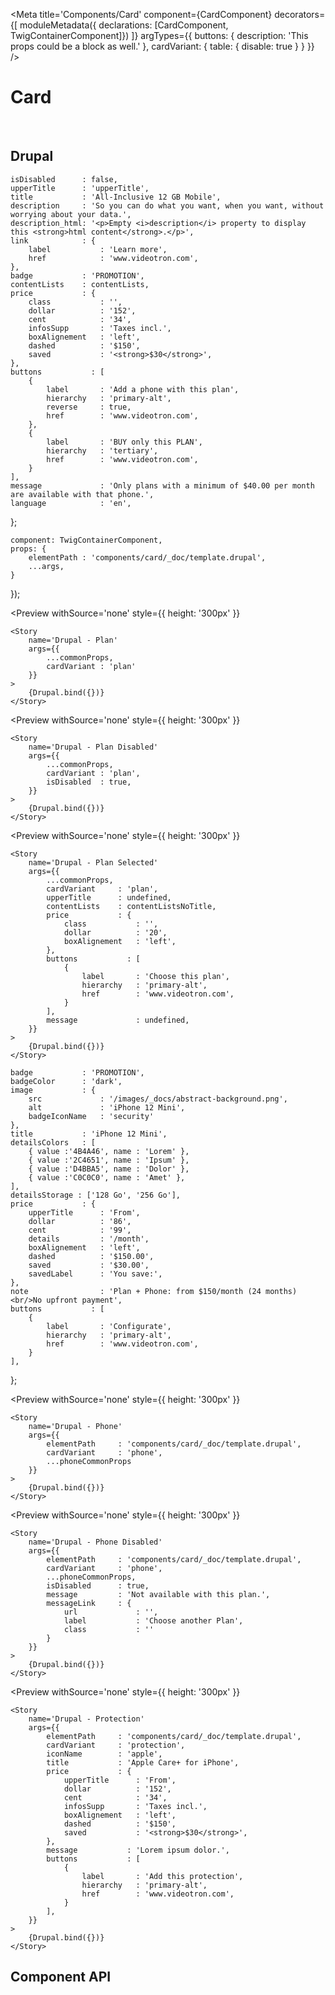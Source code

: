 


<Meta 
    title='Components/Card' 
    component={CardComponent}
    decorators={[
        moduleMetadata({ declarations: [CardComponent, TwigContainerComponent]})
    ]}
    argTypes={{
        buttons: {
            description: 'This props could be a block as well.'
        },
        cardVariant: {
            table: { disable: true }
        }
    }}
/>


# Card

<br/>

## Drupal

    isDisabled      : false,
    upperTitle      : 'upperTitle',
    title           : 'All-Inclusive 12 GB Mobile',
    description     : 'So you can do what you want, when you want, without worrying about your data.',
    description_html: '<p>Empty <i>description</i> property to display this <strong>html content</strong>.</p>',
    link            : {
        label           : 'Learn more',
        href            : 'www.videotron.com',
    },
    badge           : 'PROMOTION',
    contentLists    : contentLists,
    price           : {
        class           : '',
        dollar          : '152',
        cent            : '34',
        infosSupp       : 'Taxes incl.',
        boxAlignement   : 'left',
        dashed          : '$150',
        saved           : '<strong>$30</strong>',
    },
    buttons           : [
        {
            label       : 'Add a phone with this plan',
            hierarchy   : 'primary-alt',
            reverse     : true,
            href        : 'www.videotron.com',
        },
        {
            label       : 'BUY only this PLAN',
            hierarchy   : 'tertiary',
            href        : 'www.videotron.com',
        }
    ],
    message             : 'Only plans with a minimum of $40.00 per month are available with that phone.',
    language            : 'en',
};

    component: TwigContainerComponent,
    props: {
        elementPath : 'components/card/_doc/template.drupal',
        ...args,
    }
});

<Preview
    withSource='none'
    style={{ height: '300px' }}
>
    <Story 
        name='Drupal - Plan'
        args={{
            ...commonProps,
            cardVariant : 'plan'
        }}
    >
        {Drupal.bind({})}
    </Story>
</Preview>

<Preview
    withSource='none'
    style={{ height: '300px' }}
>
    <Story 
        name='Drupal - Plan Disabled'
        args={{
            ...commonProps,
            cardVariant : 'plan',
            isDisabled  : true,
        }}
    >
        {Drupal.bind({})}
    </Story>
</Preview>

<Preview
    withSource='none'
    style={{ height: '300px' }}
>
    <Story 
        name='Drupal - Plan Selected'
        args={{
            ...commonProps,
            cardVariant     : 'plan',
            upperTitle      : undefined,
            contentLists    : contentListsNoTitle,
            price           : {
                class           : '',
                dollar          : '20',
                boxAlignement   : 'left',
            },
            buttons           : [
                {
                    label       : 'Choose this plan',
                    hierarchy   : 'primary-alt',
                    href        : 'www.videotron.com',
                }
            ],
            message             : undefined,
        }}
    >
        {Drupal.bind({})}
    </Story>
</Preview>

    badge           : 'PROMOTION',
    badgeColor      : 'dark',
    image           : {
        src             : '/images/_docs/abstract-background.png',
        alt             : 'iPhone 12 Mini',
        badgeIconName   : 'security'
    },
    title           : 'iPhone 12 Mini',
    detailsColors   : [
        { value :'4B4A46', name : 'Lorem' },
        { value :'2C4651', name : 'Ipsum' },
        { value :'D4BBA5', name : 'Dolor' },
        { value :'C0C0C0', name : 'Amet' },
    ],
    detailsStorage : ['128 Go', '256 Go'],
    price           : {
        upperTitle      : 'From',
        dollar          : '86',
        cent            : '99',
        details         : '/month',
        boxAlignement   : 'left',
        dashed          : '$150.00',
        saved           : '$30.00',
        savedLabel      : 'You save:',
    },
    note                : 'Plan + Phone: from $150/month (24 months)<br/>No upfront payment',
    buttons           : [
        {
            label       : 'Configurate',
            hierarchy   : 'primary-alt',
            href        : 'www.videotron.com',
        }
    ],
};

<Preview
    withSource='none'
    style={{ height: '300px' }}
>
    <Story 
        name='Drupal - Phone'
        args={{
            elementPath     : 'components/card/_doc/template.drupal',
            cardVariant     : 'phone',
            ...phoneCommonProps
        }}
    >
        {Drupal.bind({})}
    </Story>
</Preview>

<Preview
    withSource='none'
    style={{ height: '300px' }}
>
    <Story 
        name='Drupal - Phone Disabled'
        args={{
            elementPath     : 'components/card/_doc/template.drupal',
            cardVariant     : 'phone',
            ...phoneCommonProps,
            isDisabled      : true,
            message         : 'Not available with this plan.',
            messageLink     : {
                url             : '',
                label           : 'Choose another Plan',
                class           : ''
            }
        }}
    >
        {Drupal.bind({})}
    </Story>
</Preview>

<Preview
    withSource='none'
    style={{ height: '300px' }}
>
    <Story 
        name='Drupal - Protection'
        args={{
            elementPath     : 'components/card/_doc/template.drupal',
            cardVariant     : 'protection',
            iconName        : 'apple',
            title           : 'Apple Care+ for iPhone',
            price           : {
                upperTitle      : 'From',
                dollar          : '152',
                cent            : '34',
                infosSupp       : 'Taxes incl.',
                boxAlignement   : 'left',
                dashed          : '$150',
                saved           : '<strong>$30</strong>',
            },
            message           : 'Lorem ipsum dolor.',
            buttons           : [
                {
                    label       : 'Add this protection',
                    hierarchy   : 'primary-alt',
                    href        : 'www.videotron.com',
                }
            ],
        }}
    >
        {Drupal.bind({})}
    </Story>
</Preview>

## Component API

<Props of={CardComponent} />